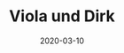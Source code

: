 ---
title: Viola und Dirk
date: 2020-03-10
image: /images/hochzeitsblog/black/black10.jpg
width: 2000
height: 2000
category: Black
couple_category: 
weight: 7104
---